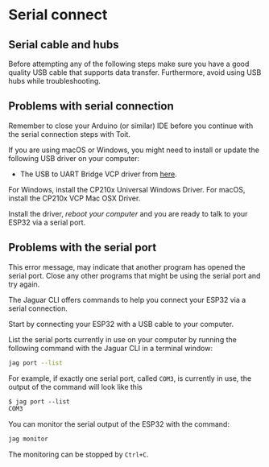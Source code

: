 # Serial connect

## Serial cable and hubs

Before attempting any of the following steps make sure you have a good quality USB cable that supports data transfer. Furthermore, avoid using USB hubs while troubleshooting.

## Problems with serial connection

<Expandable title="Have you previously connected an ESP32 via a serial connection to your computer, for example using Arduino IDE or similar?">

<Tabs>
<Tab label="YES">

Remember to close your Arduino (or similar) IDE before you continue with the serial connection steps with Toit.

</Tab>
<Tab label="NO">

If you are using macOS or Windows, you might need to install or update the following USB driver on your computer:

- The USB to UART Bridge VCP driver from [here](https://www.silabs.com/developers/usb-to-uart-bridge-vcp-drivers).

For Windows, install the CP210x Universal Windows Driver.
For macOS, install the CP210x VCP Mac OSX Driver.

Install the driver, _reboot your computer_ and you are ready to talk to your ESP32 via a serial port.

</Tab>
</Tabs>

</Expandable>

## Problems with the serial port

<Expandable title="Error: 'Could not open <PORT>, the port doesn't exist'">

This error message, may indicate that another program has opened the serial port. Close any other programs that might be using the serial port and try again.

</Expandable>

<Div></Div>

<Expandable title="Problems with detecting a serial port on your computer?">

The Jaguar CLI offers commands to help you connect your ESP32 via a serial connection.

Start by connecting your ESP32 with a USB cable to your computer.

List the serial ports currently in use on your computer by running the following command with the Jaguar CLI in a terminal window:

``` sh
jag port --list
```

For example, if exactly one serial port, called `COM3`, is currently in use, the output of the command will look like this

``` txt
$ jag port --list
COM3
```

You can monitor the serial output of the ESP32 with the command:

``` sh
jag monitor
```

The monitoring can be stopped by `Ctrl+C`.

</Expandable>
